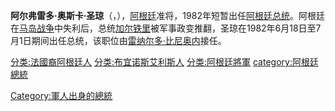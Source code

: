 {{Infobox President | name=阿尔弗雷多·圣琼
| image=Al.St.Jean.JPG
| nationality=[[阿根廷|阿根廷]]
| order= 第47任[[阿根廷总统|阿根廷总统]]
| term_start=1982年6月18日
| term_end=1982年7月1日
| predecessor=[[莱奥波尔多·加尔铁里|莱奥波尔多·加尔铁里]]
| successor=[[雷纳尔多·比尼奥内|雷纳尔多·比尼奥内]]
| birth_date=1926年
| birth_place=[[布宜诺斯艾利斯|布宜诺斯艾利斯]]
| death_date=1987年
| spouse=
| party=
| vicepresident=
| profession=军人
}}
'''阿尔弗雷多·奥斯卡·圣琼'''（{{lang|es|Alfredo Oscar Saint-Jean}}，{{bd|1926年||1987年||Saint-Jean, Alfredo}}），[[阿根廷|阿根廷]]准将，1982年短暂出任[[阿根廷总统|阿根廷总统]]。阿根廷在[[马岛战争|马岛战争]]中失利后，总统[[莱奥波尔多·加尔铁里|加尔铁里]]被军事政变推翻，圣琼在1982年6月18日至7月1日期间出任总统，该职位由[[雷纳尔多·比尼奥内|雷纳尔多·比尼奥内]]接任。

{{start box}}
{{s-before|[[莱奥波尔多·加尔铁里|莱奥波尔多·加尔铁里]]}}
{{s-title|[[阿根廷总统|阿根廷总统]]|years=1982年}}
{{s-after|[[雷纳尔多·比尼奥内|雷纳尔多·比尼奥内]]}}
{{end box}}
</center>

{{DEFAULTSORT:Saint-Jean, Alfredo}}
[[分类:法國裔阿根廷人|分类:法國裔阿根廷人]]
[[分类:布宜诺斯艾利斯人|分类:布宜诺斯艾利斯人]]
[[分类:阿根廷將軍|分类:阿根廷將軍]]
[[category:阿根廷總統|category:阿根廷總統]]
[[Category:軍人出身的總統|Category:軍人出身的總統]]